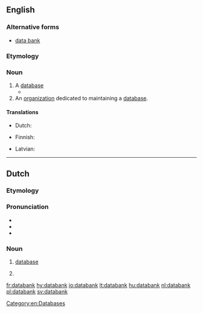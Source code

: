 ==English==

===Alternative forms===
* [[data bank]]

===Etymology===
{{compound|data|bank|lang=en}}

===Noun===
{{en-noun}}

# A [[database]] {{gloss|collection of organized information in a regular structure}}
#* {{quote-book|title=Forensic dentistry|page=58|author=Paul G. Stimson, Curtis A. Mertz|year=1997|isbn=9780849381034|url=http://books.google.com/books?id=fQeMCINVeSEC|passage=The FBI, in cooperation with states' crime laboratories, has established its own '''databank''' called Combined DNA Index System (CODIS).}}
# An [[organization]] dedicated to maintaining a [[database]].

====Translations====
{{trans-see|database}}

{{trans-top|organisation maintaining a database}}
* Dutch: {{t+|nl|databank}}
{{trans-mid}}
* Finnish: {{t|fi|tietopankki}}
{{trans-bottom}}

{{checktrans-top}}
* Latvian: {{t-check|lv|duomenų bankas}}
{{trans-bottom}}

[[Category:en:Databases]]

----

==Dutch==
{{wikipedia|lang=nl}}

===Etymology===
{{compound|data|bank|gloss2=bank, supply|lang=nl}}

===Pronunciation===
* {{audio|Nl-databank.ogg|Audio|lang=nl}}
* {{IPA|/ˈdaːtabɑŋk/|lang=nl}}
* {{hyphenation|da|ta|bank|lang=nl}}

===Noun===
{{nl-noun|f|-en|databankje}}

# [[database]] {{gloss|collection of computer-organised information}}
# {{l|en|databank}} {{gloss|organization}}

[[fr:databank]]
[[hy:databank]]
[[io:databank]]
[[lt:databank]]
[[hu:databank]]
[[nl:databank]]
[[pl:databank]]
[[sv:databank]]